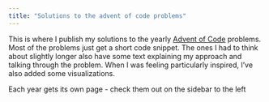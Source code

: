 ```yaml
---
title: "Solutions to the advent of code problems"
---
```


This is where I publish my solutions to the yearly [Advent of Code](adventofcode.com) problems. Most of the problems just get a short code snippet. The ones I had to think about slightly longer also have some text explaining my approach and talking through the problem. When I was feeling particularly inspired, I've also added some visualizations.

Each year gets its own page - check them out on the sidebar to the left
